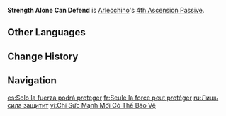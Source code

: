 {{Talent Infobox
|image         = Talent Strength Alone Can Defend.png
|character     = Arlecchino
|type          = 4th Ascension Passive
|info          = Arlecchino gains 1% All [[Elemental RES|Elemental]] and [[Physical RES]] for every 100 [[ATK]] she has in excess of 1,000. The maximum [[RES]] increase she can gain this way for each is 20%.
|utility1      = Pyro RES Increase
|utility2      = Hydro RES Increase
|utility3      = Anemo RES Increase
|utility4      = Electro RES Increase
|utility5      = Dendro RES Increase
|utility6      = Cryo RES Increase
|utility7      = Geo RES Increase
|utility8      = Physical RES Increase
|utility9      = Elemental RES Increase
|utility10     = Universal RES Increase
|scale_att1    = ATK
}}
'''Strength Alone Can Defend''' is [[Arlecchino]]'s [[4th Ascension Passive]].
<!--
==Gameplay Notes==
-->
==Other Languages==
{{Other Languages
|en       = Strength Alone Can Defend
|zhs      = 唯力量可守护
|zhs_rm   = Wéi Lìliàng kě Shǒuhù
|zht      = 唯力量可守護
|zht_rm   = Wéi Lìliàng kě Shǒuhù
|zh_tl    = Only Strength Can Protect
|ja       = 護れるものは力のみ
|ja_rm    = Mamoreru Mono wa Chikara nomi
|ja_tl    = Only Strength Can Defend
|ko       = 힘만이 지킬 수 있으며
|ko_rm    = 
|ko_tl    = 
|es       = Solo la fuerza podrá proteger
|es_tl    = Only Strength Can Protect
|fr       = Seule la force peut protéger
|fr_tl    = Only Strength Can Protect
|ru       = Лишь сила защитит
|ru_tl    = Only Strength Will Defend
|th       = Strength Alone Can Defend
|vi       = Chỉ Sức Mạnh Mới Có Thể Bảo Vệ
|vi_tl    = 
|de       = Kraft allein schützt
|de_tl    = Strength Alone Protects
|id       = Strength Alone Can Defend
|pt       = Somente a Força Defende
|pt_tl    = 
|tr       = Yalnızca Kuvvet Savunabilir
|tr_tl    = 
|it       = Egida della forza
|it_tl    = Aegis of Strength
}}

==Change History==
{{Change History|4.6}}

==Navigation==
{{Talent Navbox|Arlecchino}}

[[es:Solo la fuerza podrá proteger]]
[[fr:Seule la force peut protéger]]
[[ru:Лишь сила защитит]]
[[vi:Chỉ Sức Mạnh Mới Có Thể Bảo Vệ]]